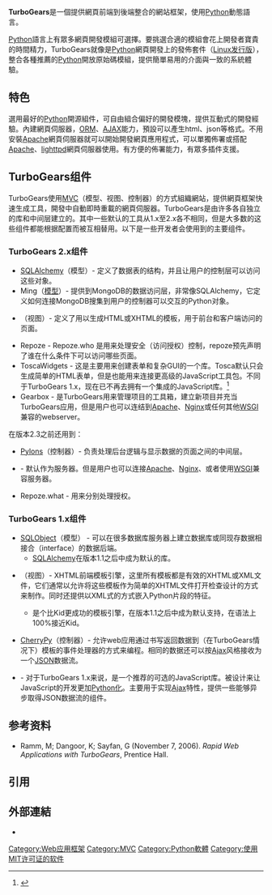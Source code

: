 {{Infobox software
| name                   = TurboGears
| logo                   = File:TgGear.png
| logo size              = 160px
| developer              = [http://www.blueskyonmars.com/ Kevin Dangoor]（原作者），[http://compoundthinking.com/ Mark Ramm]（TG2领头人）等。
| released               = {{Start date and age|2005|09}}<!-- {{Start date and age|YYYY|MM|DD|df=yes/no}} -->
| latest release version = {{LSR/wikidata}}
| programming language   = [[Python|Python]]
| operating_system       = [[跨平台|跨平台]]
| genre                  = [[Web应用框架|Web应用框架]]
| license                = [[MIT許可證|MIT許可證]]、[[GNU宽通用公共许可证|GNU宽通用公共许可证]]
| website                = {{URL|http://www.turbogears.org/}}
}}
'''TurboGears'''是一個提供網頁前端到後端整合的網站框架，使用[[Python|Python]]動態語言。

[[Python|Python]]語言上有眾多網頁開發模組可選擇。要挑選合適的模組會花上開發者寶貴的時間精力，TurboGears就像是[[Python|Python]]網頁開發上的發佈套件（[[Linux发行版|Linux发行版]]），整合各種推薦的[[Python|Python]]開放原始碼模組，提供簡單易用的介面與一致的系統體驗。

== 特色 ==
選用最好的[[Python|Python]]開源組件，可自由組合偏好的開發模塊，提供互動式的開發經驗。內建網頁伺服器，[[ORM|ORM]]、[[AJAX|AJAX]]能力，預設可以產生html、json等格式。不用安裝[[Apache|Apache]]網頁伺服器就可以開始開發網頁應用程式，可以單獨佈署或搭配[[Apache|Apache]]、[[lighttpd|lighttpd]]網頁伺服器使用。有方便的佈署能力，有眾多插件支援。

== TurboGears组件 ==

TurboGears使用[[MVC|MVC]]（模型、视图、控制器）的方式組織網站，提供網頁框架快速生成工具，開發中自動即時重載的網頁伺服器。TurboGears是由许多各自独立的库和中间层建立的。其中一些默认的工具从1.x至2.x各不相同，但是大多数的这些组件都能根据配置而被互相替用。以下是一些开发者会使用到的主要组件。

=== TurboGears 2.x组件 ===

* [[SQLAlchemy|SQLAlchemy]]（模型）- 定义了数据表的结构，并且让用户的控制层可以访问这些对象。
* Ming（[[数据模型|模型]]）- 提供到MongoDB的数据访问层，非常像SQLAlchemy，它定义如何连接MongoDB搜集到用户的控制器可以交互的Python对象。
* {{en-link|Genshi (模板语言)|Genshi (templating language)|Genshi}}（视图）- 定义了用以生成HTML或XHTML的模板，用于前台和客户端访问的页面。
* Repoze - Repoze.who 是用来处理安全（访问授权）控制，repoze预先声明了谁在什么条件下可以访问哪些页面。
* ToscaWidgets - 这是主要用来创建表单和复杂GUI的一个库。Tosca默认只会生成简单的HTML表单，但是也能用来连接更高级的JavaScript工具包。不同于TurboGears 1.x，现在已不再去拥有一个集成的JavaScript库。<ref>{{Cite web |url=http://turbogears.org/2.0/docs/main/ToscaWidgets/Cookbook.html |title=ToscaWidgets Cookbook—TG2 v2.0 documentation |accessdate=2012-07-26 |archive-date=2012-05-01 |archive-url=https://web.archive.org/web/20120501063224/http://turbogears.org/2.0/docs/main/ToscaWidgets/Cookbook.html |dead-url=no }}</ref>
* Gearbox - 是TurboGears用来管理项目的工具箱，建立新项目并充当TurboGears应用，但是用户也可以连结到[[Apache_HTTP_Server|Apache]]、[[Nginx|Nginx]]或任何其他[[Web服务器网关接口|WSGI]]兼容的webserver。

在版本2.3之前还用到：
* [[Pylons#Pylons框架|Pylons]]（控制器）- 负责处理后台逻辑与显示数据的页面之间的中间层。
* {{en-link|Python Paste|Python Paste|Paster}} - 默认作为服务器。但是用户也可以连接[[Apache_HTTP_Server|Apache]]、[[Nginx|Nginx]]、或者使用[[Web服务器网关接口|WSGI]]兼容服务器。
* Repoze.what - 用来分别处理授权。

=== TurboGears 1.x组件 ===

* [[SQLObject|SQLObject]]（模型） - 可以在很多数据库服务器上建立数据库或同现存数据相接合（interface）的数据后端。
** [[SQLAlchemy|SQLAlchemy]]在版本1.1之后中成为默认的库。
* {{en-link|Kid (模板语言)|Kid (templating language)|Kid}}（视图）- XHTML前端模板引擎，这里所有模板都是有效的XHTML或XML文件，它们通常以允许将这些模板作为简单的XHTML文件打开检查设计的方式来制作。同时还提供以XML式的方式嵌入Python片段的特征。
** {{en-link|Genshi (模板语言)|Genshi (templating language)|Genshi}}是个比Kid更成功的模板引擎，在版本1.1之后中成为默认支持，在语法上100%接近Kid。
* [[CherryPy|CherryPy]]（控制器）- 允许web应用通过书写返回数据到（在TurboGears情况下）模板的事件处理器的方式来编程。相同的数据还可以按[[Ajax|Ajax]]风格接收为一个[[JSON|JSON]]数据流。
* {{en-link|MochiKit|}} - 对于TurboGears 1.x来说，是一个推荐的可选的JavaScript库。被设计来让JavaScript的开发更加[[Python之禅|Python化]]。主要用于实现[[Ajax|Ajax]]特性，提供一些能够异步取得JSON数据流的组件。

==参考资料==
*Ramm, M; Dangoor, K; Sayfan, G  (November 7, 2006). ''Rapid Web Applications with TurboGears'', Prentice Hall. {{ISBN|0-13-243388-5}}

==引用==
{{Reflist}}

== 外部連結 ==
* {{Official website}}

{{Web frameworks}}
{{Python web frameworks}}

[[Category:Web应用框架|Category:Web应用框架]]
[[Category:MVC|Category:MVC]]
[[Category:Python軟體|Category:Python軟體]]
[[Category:使用MIT许可证的软件|Category:使用MIT许可证的软件]]